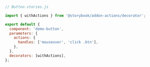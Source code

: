 ```js
// Button.stories.js

import { withActions } from '@storybook/addon-actions/decorator';

export default {
  component: 'demo-button',
  parameters: {
    actions: {
      handles: ['mouseover', 'click .btn'],
    },
  },
  decorators: [withActions],
};
```
